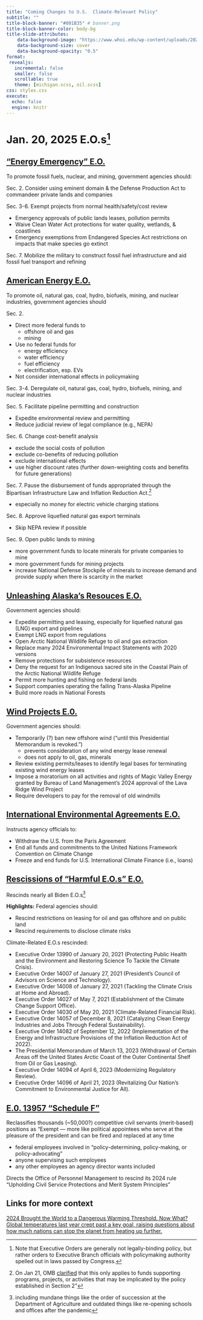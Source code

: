 ```yaml
---
title: "Coming Changes to U.S.  Climate-Relevant Policy"
subtitle: ""
title-block-banner: "#001B35" # banner.png
title-block-banner-color: body-bg
title-slide-attributes:
    data-background-image: "https://www.whoi.edu/wp-content/uploads/2022/02/WHOI-Ward-Cover2.jpg"
    data-background-size: cover
    data-background-opacity: "0.5"
format:
 revealjs:
   incremental: false   
   smaller: false
   scrollable: true
   theme: [michigan.scss, oil.scss]
css: styles.css
execute:
  echo: false
  engine: knitr
---
```


# Jan. 20, 2025 E.O.s^[Note that Executive Orders are generally not legally-binding policy, but rather orders to Executive Branch officials with policymaking authority spelled out in laws passed by Congress.] {background-opacity="0.2" background-image="https://cdnph.upi.com/svc/sv/upi/5181737412928/2025/1/ba7cfd24d739668d1a4ab54268a90a04/President-Trump-signs-executive-orders-before-inaugural-crowd-at-Capital-One-Arena.jpg"}

## ["Energy Emergency" E.O.](https://www.whitehouse.gov/presidential-actions/2025/01/declaring-a-national-energy-emergency/)

To promote fossil fuels, nuclear, and mining, government agencies should:

Sec. 2. Consider using eminent domain & the Defense Production Act to commandeer private lands and companies

Sec. 3-6. Exempt projects from normal health/safety/cost review

- Emergency approvals of public lands leases, pollution permits <!--, production, transportation, refining--> 
- Waive Clean Water Act protections for water quality, wetlands, & coastlines
- Emergency exemptions from Endangered Species Act restrictions on impacts that make species go extinct
  
Sec. 7. Mobilize the military to construct fossil fuel infrastructure and aid fossil fuel transport and refining 

## [American Energy E.O.](https://www.whitehouse.gov/presidential-actions/2025/01/unleashing-american-energy/)  {.scrollable}

To promote oil, natural gas, coal, hydro, biofuels, mining, and nuclear industries, government agencies should

Sec. 2. 

- Direct more federal funds to 
  - offshore oil and gas
  - mining 
- Use no federal funds for 
  - energy efficiency 
  - water efficiency
  - fuel efficiency 
  - electrification, esp. EVs
- Not consider international effects in policymaking

Sec. 3-4. Deregulate oil, natural gas, coal, hydro, biofuels, mining, and nuclear industries

Sec. 5. Facilitate pipeline permitting and construction

- Expedite environmental review and permitting
- Reduce judicial review of legal compliance (e.g., NEPA)

Sec. 6. Change cost-benefit analysis 

  - exclude the social costs of pollution 
  - exclude co-benefits of reducing pollution 
  - exclude international effects
  - use higher discount rates (further down-weighting costs and benefits for future generations)
  
Sec. 7. Pause the disbursement of funds appropriated through the Bipartisan Infrastructure Law and Inflation Reduction Act.^[On Jan 21, OMB [clarified](https://www.whitehouse.gov/briefings-statements/2025/01/omb-memo-m-25-11/) that this only applies to funds supporting programs, projects, or activities that may be implicated by the policy established in Section 2"]

- especially no money for electric vehicle charging stations

Sec. 8. Approve liquefied natural gas export terminals

- Skip NEPA review if possible

Sec. 9. Open public lands to mining

- more government funds to locate minerals for private companies to mine
- more government funds for mining projects
- increase National Defense Stockpile of minerals to increase demand and provide supply when there is scarcity in the market


## [Unleashing Alaska's Resouces E.O.](https://www.whitehouse.gov/presidential-actions/2025/01/unleashing-alaskas-extraordinary-resource-potential/) {background-opacity="0.2" background-image="https://1.bp.blogspot.com/-77DHTEAHfdE/TkXAzD8UDoI/AAAAAAAAASU/f3klXPyJjoo/s1600/alaska.jpg"}

Government agencies should: 

- Expedite permitting and leasing, especially for liquefied natural gas (LNG) export and pipelines
- Exempt LNG export from regulations 
- Open Arctic National Wildlife Refuge to oil and gas extraction
- Replace many 2024 Environmental Impact Statements with 2020 versions
- Remove protections for subsistence resources
- Deny the request for an Indigenous sacred site in the Coastal Plain of the Arctic National Wildlife Refuge
- Permit more hunting and fishing on federal lands
- Support companies operating the failing Trans-Alaska Pipeline
- Build more roads in National Forests 

## [Wind Projects E.0.](https://www.whitehouse.gov/presidential-actions/2025/01/temporary-withdrawal-of-all-areas-on-the-outer-continental-shelf-from-offshore-wind-leasing-and-review-of-the-federal-governments-leasing-and-permitting-practices-for-wind-projects/) {background-opacity="0.2" background-image="https://forefrontaalborg.com/wp-content/uploads/2022/05/AdobeStock_366215509-2048x1069.jpg"}

Government agencies should: 

- Temporarily (?) ban new offshore wind ("until this Presidential Memorandum is revoked.")
  - prevents consideration of any wind energy lease renewal
  - does not apply to oil, gas, minerals
- Review existing permits/leases to identify legal bases for terminating existing wind energy leases
- Impose a moratorium on all activities and rights of Magic Valley Energy granted by Bureau of Land Management's 2024 approval of the Lava Ridge Wind Project
- Require developers to pay for the removal of old windmills

## [International Environmental Agreements E.O.](https://www.whitehouse.gov/presidential-actions/2025/01/putting-america-first-in-international-environmental-agreements/)

Instructs agency officials to: 

- Withdraw the U.S. from the Paris Agreement 
- End all funds and commitments to the United Nations Framework Convention on Climate Change
- Freeze and end funds for U.S. International Climate Finance (i.e., loans)

<!--
## [People over Fish E.O.](https://www.whitehouse.gov/presidential-actions/2025/01/putting-people-over-fish-stopping-radical-environmentalism-to-provide-water-to-southern-california/)

More completely stop water from the  Sacramento and San Joaquin rivers from flowing into the Ocean, directing more water to lawns and crop irrigation.

--> 

## [Rescissions of "Harmful E.O.s" E.O.](https://www.whitehouse.gov/presidential-actions/2025/01/initial-rescissions-of-harmful-executive-orders-and-actions/)

Rescinds nearly all Biden E.O.s^[including mundane things like the order of succession at the Department of Agriculture and outdated things like re-opening schools and offices after the pandemic]

**Highlights:** Federal agencies should: 
 
- Rescind restrictions on leasing for oil and gas offshore and on public land
- Rescind requirements to disclose climate risks

Climate-Related E.O.s rescinded: 

- Executive Order 13990 of January 20, 2021 (Protecting Public Health and the Environment and Restoring Science To Tackle the Climate Crisis).
- Executive Order 14007 of January 27, 2021 (President’s Council of Advisors on Science and Technology).
- Executive Order 14008 of January 27, 2021 (Tackling the Climate Crisis at Home and Abroad).
- Executive Order 14027 of May 7, 2021 (Establishment of the Climate Change Support Office).
- Executive Order 14030 of May 20, 2021 (Climate-Related Financial Risk).
- Executive Order 14057 of December 8, 2021 (Catalyzing Clean Energy Industries and Jobs Through Federal Sustainability).
- Executive Order 14082 of September 12, 2022 (Implementation of the Energy and Infrastructure Provisions of the Inflation Reduction Act of 2022).
- The Presidential Memorandum of March 13, 2023 (Withdrawal of Certain Areas off the United States Arctic Coast of the Outer Continental Shelf from Oil or Gas Leasing).
- Executive Order 14094 of April 6, 2023 (Modernizing Regulatory Review).
- Executive Order 14096 of April 21, 2023 (Revitalizing Our Nation’s Commitment to Environmental Justice for All).

## [E.0. 13957 "Schedule F"](https://www.whitehouse.gov/presidential-actions/2025/01/restoring-accountability-to-policy-influencing-positions-within-the-federal-workforce/)

Reclassifies thousands (~50,000?) competitive civil servants (merit-based) positions as "Exempt --- more like political appointees who serve at the pleasure of the president and can be fired and replaced at any time

- federal employees involved in "policy-determining, policy-making, or policy-advocating"
- anyone supervising such employees
- any other employees an agency director wants included

Directs the Office of Personnel Management to rescind its 2024 rule “Upholding Civil Service Protections and Merit System Principles”

## Links for more context 

[2024 Brought the World to a Dangerous Warming Threshold. Now What? Global temperatures last year crept past a key goal, raising questions about how much nations can stop the planet from heating up further.](https://www.nytimes.com/interactive/2025/01/09/climate/2024-heat-record-climate-goal.html)


